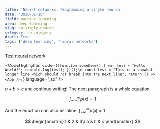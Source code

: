 ```yaml
---
title: 'Neural networks: Programming a single neuron'
date: '2020-01-10'
field: machine-learning
area: deep-learning
slug: nn-single-neuron
category: no category
draft: True
tags: ['deep learning', 'neural networks']
---
```



Test neural network

<CodeHighlighter
  code={`
(function someDemo() {
  var test = "Hello World!";
  console.log(test);
})();\n
const test = "This is a somwhat longer line which should not break into the next line";
return () => <App />;
`}
  language="jsx"
/>

$a + b = c$ and continue writing! The next paragraph is a whole equation

$$
\int_{-\infty}^{\infty} p(x) = 1
$$

And the equation can also be inline: $\int_{-\infty}^{\infty} p(x) = 1$

$$
\begin{bmatrix}
1 & 2 & 3\\
a & b & c
\end{bmatrix}
$$
